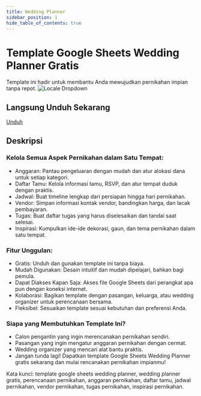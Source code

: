 ```yaml
---
title: Wedding Planner
sidebar_position: 1
hide_table_of_contents: true
---
```


# Template Google Sheets Wedding Planner Gratis 
Template ini hadir untuk membantu Anda mewujudkan pernikahan impian tanpa repot.
![Locale Dropdown](./img/main.png)

## Langsung Unduh Sekarang

<a className="button button--primary" href="https://email.onefinedayweddingfair.com.au/p/7JLJ-8TR/wedding-planning-budget-spreadsheet" target="_blank" rel="noopener noreferrer">Unduh</a>

## Deskripsi

### Kelola Semua Aspek Pernikahan dalam Satu Tempat:

- Anggaran: Pantau pengeluaran dengan mudah dan atur alokasi dana untuk setiap kategori.
- Daftar Tamu: Kelola informasi tamu, RSVP, dan atur tempat duduk dengan praktis.
- Jadwal: Buat timeline lengkap dari persiapan hingga hari pernikahan.
- Vendor: Simpan informasi kontak vendor, bandingkan harga, dan lacak pembayaran.
- Tugas: Buat daftar tugas yang harus diselesaikan dan tandai saat selesai.
- Inspirasi: Kumpulkan ide-ide dekorasi, gaun, dan tema pernikahan dalam satu tempat.

### Fitur Unggulan:

- Gratis: Unduh dan gunakan template ini tanpa biaya.
- Mudah Digunakan: Desain intuitif dan mudah dipelajari, bahkan bagi pemula.
- Dapat Diakses Kapan Saja: Akses file Google Sheets dari perangkat apa pun dengan koneksi internet.
- Kolaborasi: Bagikan template dengan pasangan, keluarga, atau wedding organizer untuk perencanaan bersama.
- Fleksibel: Sesuaikan template sesuai kebutuhan dan preferensi Anda.

### Siapa yang Membutuhkan Template Ini?

- Calon pengantin yang ingin merencanakan pernikahan sendiri.
- Pasangan yang ingin mengatur anggaran pernikahan dengan cermat.
- Wedding organizer yang mencari alat bantu praktis.
- Jangan tunda lagi! Dapatkan template Google Sheets Wedding Planner gratis sekarang dan mulai rencanakan pernikahan impianmu!

Kata kunci: template google sheets wedding planner, wedding planner gratis, perencanaan pernikahan, anggaran pernikahan, daftar tamu, jadwal pernikahan, vendor pernikahan, tugas pernikahan, inspirasi pernikahan.